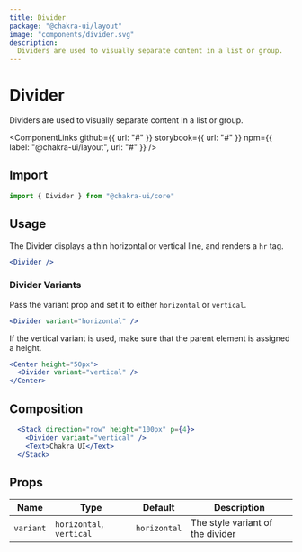 ```yaml
---
title: Divider
package: "@chakra-ui/layout"
image: "components/divider.svg"
description:
  Dividers are used to visually separate content in a list or group.
---
```



# Divider

Dividers are used to visually separate content in a list or group.


<ComponentLinks
  github={{ url: "#" }}
  storybook={{ url: "#" }}
  npm={{ label: "@chakra-ui/layout", url: "#" }}
/>

<carbon-ad></carbon-ad>

## Import

```js
import { Divider } from "@chakra-ui/core"
```

## Usage

The Divider displays a thin horizontal or vertical line, and renders a `hr` tag.

```jsx
<Divider />
```


### Divider Variants

Pass the variant prop and set it to either `horizontal` or `vertical`.

```jsx
<Divider variant="horizontal" />
```

If the vertical variant is used, make sure that the parent element is assigned a height.

```jsx
<Center height="50px">
  <Divider variant="vertical" />
</Center>
```

## Composition

```jsx
  <Stack direction="row" height="100px" p={4}>
    <Divider variant="vertical" />
    <Text>Chakra UI</Text>
  </Stack>
```


## Props

| Name          | Type                         | Default     | Description                                                            |
| ------------- | ---------------------------- | ----------- | ---------------------------------------------------------------------- |
| `variant`     | `horizontal`, `vertical`     | `horizontal` | The style variant of the divider                                         |
